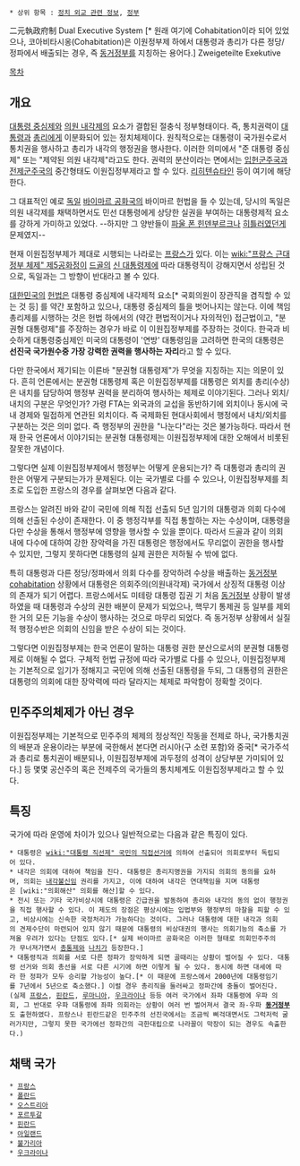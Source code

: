  * 상위 항목 : [[정치 외교 관련 정보]], [[정부]]

二元執政府制
Dual Executive System [* 원래 여기에 Cohabitation이라 되어 있었으나, 코아비타시옹(Cohabitation)은 이원정부제 하에서 대통령과 총리가 다른 정당/정파에서 배출되는 경우, 즉 [[동거정부]]를 지칭하는 용어다.]
Zweigeteilte Exekutive

[[목차]]
== 개요 ==
[[대통령 중심제]]와 [[의원 내각제]]의 요소가 결합된 절충식 정부형태이다. 즉, 통치권력이 [[대통령]]과 [[총리]]에게 이분화되어 있는 정치체제이다. 원칙적으로는 대통령이 국가원수로서 통치권을 행사하고 총리가 내각의 행정권을 행사한다. 이러한 의미에서 "준 대통령 중심제" 또는 "제약된 의원 내각제"라고도 한다. 권력의 분산이라는 면에서는 [[입헌군주국]]과 [[전제군주국]]의 중간형태도 이원집정부제라고 할 수 있다. [[리히텐슈타인]] 등이 여기에 해당한다.

그 대표적인 예로 [[독일]] [[바이마르 공화국]]의 바이마르 헌법을 들 수 있는데, 당시의 독일은 의원 내각제를 채택하면서도 민선 대통령에게 상당한 실권을 부여하는 대통령제적 요소를 강하게 가미하고 있었다. --하지만 그 양반들이 [[파울 폰 힌덴부르크]]나 [[히틀러]]였던게 문제였지-- 

현재 이원집정부제가 제대로 시행되는 나라로는 [[프랑스]]가 있다. 이는 [[wiki:"프랑스 근대 정부 체제" 제5공화정]]이 [[드골]]의 [[신 대통령제]]에 따라 대통령직이 강해지면서 성립된 것으로, 독일과는 그 방향이 반대라고 볼 수 있다.

[[대한민국]]의 [[헌법]]은 대통령 중심제에 내각제적 요소[* 국회의원이 장관직을 겸직할 수 있는 것 등] 를 약간 포함하고 있으나, 대통령 중심제의 틀을 벗어나지는 않는다. 이에 책임총리제를 시행하는 것은 헌법 하에서의 (약간 편법적이거나 자의적인) 접근법이고, "분권형 대통령제"를 주장하는 경우가 바로 이 이원집정부제를 주장하는 것이다. 한국과 비슷하게 대통령중심제인 미국의 대통령이 '연방' 대통령임을 고려하면 한국의 대통령은 '''선진국 국가원수중 가장 강력한 권력을 행사하는 자리'''라고 할 수 있다. 

다만 한국에서 제기되는 이른바 "분권형 대통령제"가 무엇을 지칭하는 지는 의문이 있다. 흔히 언론에서는 분권형 대통령제 혹은 이원집정부제를 대통령은 외치를 총리(수상)은 내치를 담당하여 행정부 권력을 분리하여 행사하는 체제로 이야기된다. 그러나 외치/내치의 구분은 무엇인가? 가령 FTA는 외국과의 교섭을 동반하기에 외치이나 동시에 국내 경제와 밀접하게 연관된 외치이다. 즉 국제화된 현대사회에서 행정에서 내치/외치를 구분하는 것은 의미 없다. 즉 행정부의 권한을 "나눈다"라는 것은 불가능하다. 따라서 현재 한국 언론에서 이야기되는 분권형 대통령제는 이원집정부제에 대한 오해에서 비롯된 잘못한 개념이다.

그렇다면 실제 이원집정부제에서 행정부는 어떻게 운용되는가? 즉 대통령과 총리의 권한은 어떻게 구분되는가가 문제된다. 이는 국가별로 다를 수 있으나, 이원집정부제를 최초로 도입한 프랑스의 경우를 살펴보면 다음과 같다.

프랑스는 알려진 바와 같이 국민에 의해 직접 선출되 5년 임기의 대통령과 의회 다수에 의해 선출된 수상이 존재한다. 이 중 행정각부를 직접 통할하는 자는 수상이며, 대통령을 다만 수상을 통해서 행정부에 영향을 행사할 수 있을 뿐이다. 따라서 드골과 같이 의회 내에 다수에 대하여 강한 장악력을 가진 대통령은 행정에서도 무리없이 권한을 행사할 수 있지만, 그렇지 못하다면 대통령의 실제 권한은 저하될 수 밖에 없다.

특히 대통령과 다른 정당/정파에서 의회 다수를 장악하려 수상을 배출하는 [[동거정부]]cohabitation 상황에서 대통령은 의회주의(의원내각제) 국가에서 상징적 대통령 이상의 존재가 되기 어렵다. 프랑스에서도 미테랑 대통령 집권 기 처음 [[동거정부]] 상황이 발생하였을 때 대통령과 수상의 권한 배분이 문제가 되었으나, 핵무기 통제권 등 일부를 제외한 거의 모든 기능을 수상이 행사하는 것으로 마무리 되었다. 즉 동거정부 상황에서 실질적 행정수반은 의회의 신임을 받은 수상이 되는 것이다.

그렇다면 이원집정부제는 한국 언론이 말하는 대통령 권한 분산으로서의 분권형 대통령제로 이해될 수 없다. 구체적 헌법 규정에 따라 국가별로 다를 수 있으나, 이원집정부제는 기본적으로 임기가 정해지고 국민에 의해 선출된 대통령을 두되, 그 대통령의 권한은 대통령의 의회에 대한 장악력에 따라 달라지는 체제로 파악함이 정확할 것이다.

== 민주주의체제가 아닌 경우 ==
이원집정부제는 기본적으로 민주주의 체제의 정상적인 작동을 전제로 하나, 국가통치권의 배분과 운용이라는 부분에 국한해서 본다면 러시아(구 소련 포함)와 중국[* 국가주석과 총리로 통치권이 배분되나, 이원집정부제에 과두정의 성격이 상당부분 가미되어 있다.] 등 몇몇 공산주의 혹은 전제주의 국가들의 통치체계도 이원집정부제라고 할 수 있다. 

== 특징 ==
국가에 따라 운영에 차이가 있으나 일반적으로는 다음과 같은 특징이 있다. 
 * 대통령은 [[wiki:"대통령 직선제" 국민의 직접선거]]에 의하여 선출되어 의회로부터 독립되어 있다.
 * 내각은 의회에 대하여 책임을 진다. 대통령은 총리지명권을 가지되 의회의 동의를 요하며, 의회는 [[내각불신임]] 권리를 가지고, 이에 대하여 내각은 연대책임을 지며 대통령은 [wiki:"의회해산" 의회를 해산]할 수 있다.
 * 전시 또는 기타 국가비상시에 대통령은 긴급권을 발동하여 총리와 내각의 동의 없이 행정권을 직접 행사할 수 있다. 이 제도의 장점은 평상시에는 입법부와 행정부의 마찰을 피할 수 있고, 비상시에는 신속한 국정처리가 가능하다는 것이다. 그러나 대통령에 대한 내각과 의회의 견제수단이 마련되어 있지 않기 때문에 대통령의 비상대권의 행사는 의회기능의 축소를 가져올 우려가 있다는 단점도 있다.[* 실제 바이마르 공화국은 이러한 형태로 의회민주주의가 무너져가면서 [[총통]]제와 [[나치]]가 등장한다.]
 * 대통령직과 의회를 서로 다른 정파가 장악하게 되면 골때리는 상황이 벌어질 수 있다. 대통령 선거와 의회 총선을 서로 다른 시기에 하면 이렇게 될 수 있다. 동시에 하면 대세에 따라 한 정파가 모두 승리할 가능성이 높다.[* 이 때문에 프랑스에서 2000년에 대통령임기를 7년에서 5년으로 축소했다.] 이럴 경우 총리직을 둘러싸고 정파간에 충돌이 벌어진다.
 (실제 [[프랑스]], [[핀란드]], [[루마니아]], [[우크라이나]] 등등 여러 국가에서 좌파 대통령에 우파 의회, 그 반대로 우파 대통령에 좌파 의회라는 상황이 여러 번 벌어져서 결국 좌-우파 '''[[동거정부]]'''도 출현하였다. 프랑스나 핀란드같은 민주주의 선진국에서는 조금씩 삐걱대면서도 그럭저럭 굴러가지만, 그렇지 못한 국가에선 정파간의 극한대립으로 나라꼴이 막장이 되는 경우도 속출한다.)

== 채택 국가 ==
 * [[프랑스]]
 * [[폴란드]]
 * [[오스트리아]]
 * [[포르투갈]]
 * [[핀란드]]
 * [[아일랜드]]
 * [[불가리아]]
 * [[우크라이나]]
